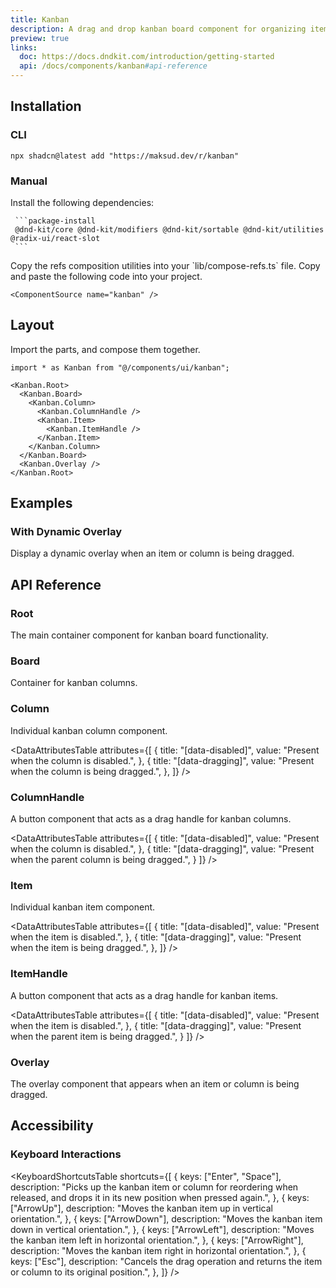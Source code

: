 ```yaml
---
title: Kanban
description: A drag and drop kanban board component for organizing items into columns.
preview: true
links:
  doc: https://docs.dndkit.com/introduction/getting-started
  api: /docs/components/kanban#api-reference
---
```


<ComponentTabs name="kanban-demo" fullPreview />

## Installation

### CLI

```package-install
npx shadcn@latest add "https://maksud.dev/r/kanban"
```

### Manual

<Steps>
  <Step>
     Install the following dependencies:

     ```package-install
     @dnd-kit/core @dnd-kit/modifiers @dnd-kit/sortable @dnd-kit/utilities @radix-ui/react-slot
     ```
  </Step>
  <Step>
    Copy the refs composition utilities into your `lib/compose-refs.ts` file.

  <ComponentSource name="compose-refs" />

  </Step>
  <Step>
    Copy and paste the following code into your project.

    <ComponentSource name="kanban" />
  </Step>
</Steps>

## Layout

Import the parts, and compose them together.

```tsx
import * as Kanban from "@/components/ui/kanban";

<Kanban.Root>
  <Kanban.Board>
    <Kanban.Column>
      <Kanban.ColumnHandle />
      <Kanban.Item>
        <Kanban.ItemHandle />
      </Kanban.Item>
    </Kanban.Column>
  </Kanban.Board>
  <Kanban.Overlay />
</Kanban.Root>
```

## Examples

### With Dynamic Overlay

Display a dynamic overlay when an item or column is being dragged.

<ComponentTabs name="kanban-dynamic-overlay-demo" fullPreview />

## API Reference

### Root

The main container component for kanban board functionality.

<AutoTypeTable
  path="./types/docs/kanban.ts"
  name="RootProps"
/>

### Board

Container for kanban columns.

<AutoTypeTable
  path="./types/docs/kanban.ts"
  name="BoardProps"
/>

### Column

Individual kanban column component.

<AutoTypeTable
  path="./types/docs/kanban.ts"
  name="ColumnProps"
/>

<DataAttributesTable
  attributes={[
    {
      title: "[data-disabled]",
      value: "Present when the column is disabled.",
    },
    {
      title: "[data-dragging]",
      value: "Present when the column is being dragged.",
    },
  ]}
/>

### ColumnHandle

A button component that acts as a drag handle for kanban columns.

<AutoTypeTable
  path="./types/docs/kanban.ts"
  name="ColumnHandleProps"
/>

<DataAttributesTable
  attributes={[
    {
      title: "[data-disabled]",
      value: "Present when the column is disabled.",
    },
    {
      title: "[data-dragging]",
      value: "Present when the parent column is being dragged.",
    }
  ]}
/>

### Item

Individual kanban item component.

<AutoTypeTable
  path="./types/docs/kanban.ts"
  name="ItemProps"
/>

<DataAttributesTable
  attributes={[
    {
      title: "[data-disabled]",
      value: "Present when the item is disabled.",
    },
    {
      title: "[data-dragging]",
      value: "Present when the item is being dragged.",
    },
  ]}
/>

### ItemHandle

A button component that acts as a drag handle for kanban items.

<AutoTypeTable
  path="./types/docs/kanban.ts"
  name="ItemHandleProps"
/>

<DataAttributesTable
  attributes={[
    {
      title: "[data-disabled]",
      value: "Present when the item is disabled.",
    },
    {
      title: "[data-dragging]",
      value: "Present when the parent item is being dragged.",
    }
  ]}
/>

### Overlay

The overlay component that appears when an item or column is being dragged.

<AutoTypeTable
  path="./types/docs/kanban.ts"
  name="OverlayProps"
/>

## Accessibility

### Keyboard Interactions

<KeyboardShortcutsTable
  shortcuts={[
    {
      keys: ["Enter", "Space"],
      description: "Picks up the kanban item or column for reordering when released, and drops it in its new position when pressed again.",
    },
    {
      keys: ["ArrowUp"],
      description: "Moves the kanban item up in vertical orientation.",
    },
    {
      keys: ["ArrowDown"],
      description: "Moves the kanban item down in vertical orientation.",
    },
    {
      keys: ["ArrowLeft"],
      description: "Moves the kanban item left in horizontal orientation.",
    },
    {
      keys: ["ArrowRight"],
      description: "Moves the kanban item right in horizontal orientation.",
    },
    {
      keys: ["Esc"],
      description: "Cancels the drag operation and returns the item or column to its original position.",
    },
  ]}
/>
